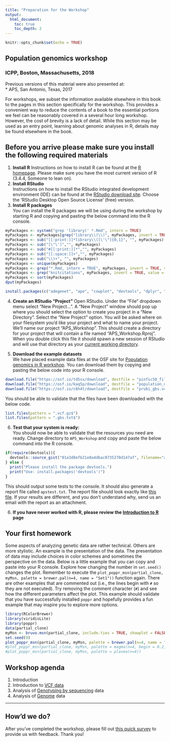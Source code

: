 ```yaml
---
title: "Preparation for the Workshop"
output:
  html_document:
    toc: true
    toc_depth: 2
---
```



```r
knitr::opts_chunk$set(echo = TRUE)
```


## Population genomics workshop

### ICPP, Boston, Massachusetts, 2018

Previous versions of this material were also presented at:    
* APS, San Antonio, Texas, 2017

For workshops, we subset the information available elsewhere in this book to the pages in this section specifically for the workshop.
This provides a convenient way to reduce the contents of a book to the essential portions we feel can be reasonably covered in a several hour long workshop.
However, the cost of brevity is a lack of detail.
While this section may be used as an entry point, learning about genomic analyses in R, details may be found elsewhere in the book.


## Before you arrive please make sure you install the following required materials
 

1. __Install R__ 
Instructions on how to install R can be found at the [R homepage](https://www.r-project.org/).
Please make sure you have the most current version of R (3.4.4, Someone to lean on).
2. __Install RStudio__    
Instructions on how to install the RStudio integrated development environment (IDE) can be found at the [RStudio download site](https://www.rstudio.com/products/rstudio/download/).
Choose the 'RStudio Desktop Open Source License' (free) version.
3. __Install R packages__    
You can install the R packages we will be using during the workshop by starting R and copying and pasting the below command into the R console.


```r
myPackages <- system("grep 'library(' *.Rmd", intern = TRUE)
myPackages <- myPackages[grep("library\\(\\)", myPackages, invert = TRUE)]
myPackages <- sub("[[:print:]]*library\\([\'\"]{0,1}", "", myPackages)
myPackages <- sub("[\"\']","", myPackages)
myPackages <- sub("#[[:print:]]*","", myPackages)
myPackages <- sub("[[:space:]]+","", myPackages)
myPackages <- sub("\\)+", "", myPackages)
myPackages <- unique(myPackages)
myPackages <- grep("*.Rmd, intern = TRUE", myPackages, invert = TRUE, value = TRUE)
myPackages <- grep("knitcitations", myPackages, invert = TRUE, value = TRUE)
myPackages <- sort(myPackages)
dput(myPackages)
```


```r
install.packages(c("adegenet", "ape", "cowplot", "devtools", "dplyr", "ggplot2", "hierfstat", "igraph", "knitr", "lattice", "magrittr", "mmod", "pegas", "pinfsc50", "poppr", "RColorBrewer", "reshape2", "treemap", "vcfR", "vegan", "viridisLite"))
```


4. __Create an RStudio "Project"__
Open RStudio.
Under the "File" dropdown menu select "New Project...".
A "New Project" window should pop up where you should select the option to create you project in a "New Directory".
Select the "New Project" option.
You will be asked where on your filesystem you'd like your project and what to name your project.
We'll name our project "APS_Workshop".
This should create a directory for your project that will contain a file named "APS_Workshop.Rproj".
When you double click this file it should spawn a new session of RStudio and will use that directory as your [current working directory](https://en.wikipedia.org/wiki/Working_directory).


5. __Download the example datasets __  
We have placed example data files at the OSF site for [Population genomics in R workshop](https://osf.io/ytd6k/).
You can download them by copying and pasting the below code into your R console.


```r
download.file("https://osf.io/td5sx/download", destfile = "pinfsc50_filtered.vcf.gz")
download.file("https://osf.io/kaq5p/download", destfile = "population_data.gbs.txt")
download.file("https://osf.io/c6h4t/download", destfile = "prubi_gbs.vcf.gz")
```


You should be able to validate that the files have been downloaded with the below code.


```r
list.files(pattern = ".vcf.gz$")
list.files(pattern = ".gbs.txt$")
```


6. __Test that your system is ready:__    
You should now be able to validate that the resources you need are ready.
Change directory to `APS_Workshop` and copy and paste the below command into the R console.


```r
if(require(devtools)){
  devtools::source_gist("01a3d8efb21e0a4dbac0735270d147af", filename="apstest.R")       
} else {
  print("Please install the package devtools.")
  print("Use: install.packages('devtools')")
}
```


This should output some tests to the console.
It should also generate a report file called `apstest.txt`.
The report file should look exactly like [this file](https://github.com/grunwaldlab/Population_Genetics_in_R/blob/master/apstest.txt).
If your results are different, and you don't understand why, send us an email with the report as an attachment.


6. **If you have never worked with R, please review the [Introduction to R](intro_to_R.html) page**


## Your first homework


Some aspects of analyzing genetic data are rather technical.
Others are more stylistic.
An example is the presentation of the data.
The presentation of data may include choices in color schemes and sometimes the perspective on the data.
Below is a little example that you can copy and paste into your R console.
Explore how changing the number in `set.seed()` changes the plot.
Remember to execute the `plot_poppr_msn(partial_clone, myMsn, palette = brewer.pal(n=4, name = "Set1"))` function again.
There are other examples that are commented out (i.e., the lines begin with `#` so they are not executed).
Try removing the comment character (`#`) and see how the different parameters affect the plot.
This example should validate that you have successfully installed `poppr` and hopefully provides a fun example that may inspire you to explore more options.


```r
library(RColorBrewer)
library(viridisLite)
library(poppr)
data(partial_clone)
myMsn <- bruvo.msn(partial_clone, include.ties = TRUE, showplot = FALSE)
set.seed(9)
plot_poppr_msn(partial_clone, myMsn, palette = brewer.pal(n=4, name = "Set1"))
#plot_poppr_msn(partial_clone, myMsn, palette = magma(n=4, begin = 0.2, end = 0.8))
#plot_poppr_msn(partial_clone, myMsn, palette = plasma(n=4))
```


## Workshop agenda

1. Introduction    
1. Introduction to [VCF data](reading_vcf.html)    
1. Analysis of [Genotyping by sequencing](gbs_analysis.html) data
1. Analysis of [Genome](analysis_of_genome.html) data


***

## How'd we do?

After you've completed the workshop, please fill out [this quick survey](https://docs.google.com/forms/d/1Buc6fsnRxEtk0QhMxH_b3yPFhP3du83zb-4m7Hd9Xtc/edit) to provide us with feedback. Thank you!

